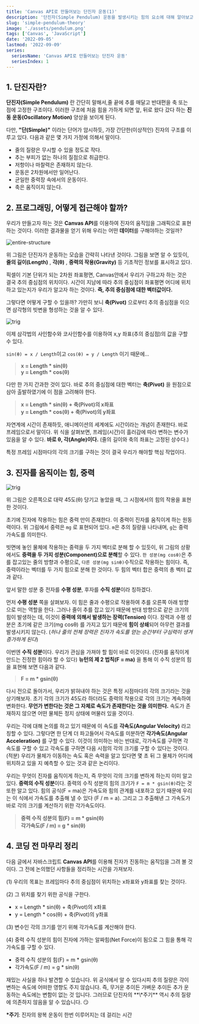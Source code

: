 ```yaml
---
title: 'Canvas API로 만들어보는 단진자 운동(1)'
description: '단진자(Simple Pendulum) 운동을 발생시키는 힘의 요소에 대해 알아보고, 어떻게 구현할 것인지 생각해봅니다.'
slug: 'simple-pendulum-theory'
image: './assets/pendulum.png'
tags: ['Canvas', 'JavaScript']
date: '2022-09-05'
lastmod: '2022-09-09'
series:
  seriesName: 'Canvas API로 만들어보는 단진자 운동'
  seriesIndex: 1
---
```


## 1. 단진자란?

**단진자(Simple Pendulum)** 란 간단히 말해서,줄 끝에 추를 매달고 반대편을 축 또는 점에 고정한 구조이다.
이러한 구조에 처음 힘을 가하게 되면 앞, 뒤로 왔다 갔다 하는 **진동 운동(Oscillatory Motion)** 양상을 보이게 된다.

다만, **"단(Simple)"** 이라는 단어가 암시하듯, 가장 간단한(이상적인) 진자의 구조를 이루고 있다.
다음과 같은 몇 가지 가정에 의해서 말이다.

- 줄의 질량은 무시할 수 있을 정도로 작다.
- 추는 부피가 없는 하나의 질점으로 취급한다.
- 저항이나 마찰력은 존재하지 않는다.
- 운동은 2차원에서만 일어난다.
- 균일한 중력장 속에서의 운동이다.
- 축은 움직이지 않는다.

## 2. 프로그래밍, 어떻게 접근해야 할까?

우리가 만들고자 하는 것은 **Canvas API**를 이용하여 진자의 움직임을 그래픽으로 표현하는 것이다.
이러한 결과물을 얻기 위해 우리는 어떤 **데이터**를 구해야하는 것일까?

![entire-structure](./assets/entire-structure.png)

위 그림은 단진자가 운동하는 모습을 간략히 나타낸 것이다.
그림을 보면 알 수 있듯이, **줄의 길이(Length)** , **각(θ)** , **중력의 작용(Gravity)** 등 기초적인 정보를 표시하고 있다.

픽셀이 기본 단위가 되는 2차원 좌표평면, Canvas안에서 우리가 구하고자 하는 것은 결국 추의 중심점의 위치이다.
시간이 지남에 따라 추의 중심점이 좌표평면 어디에 위치하고 있는지가 우리가 알고자 하는 것이다. **즉, 추의 중심점에 대한 벡터값이다.**

그렇다면 어떻게 구할 수 있을까? 가만히 보니 **축(Pivot)** 으로부터 추의 중심점을 이으면 삼각형의 빗변을 형성하는 것을 알 수 있다.

![trig](./assets/trig.png)

이제 삼각법의 사인함수와 코사인함수를 이용하여 x,y 좌표(추의 중심점)의 값을 구할 수 있다.

`sin(θ) = x / Length`이고 `cos(θ) = y / Length` 이기 때문에...

> **x = Length \* sin(θ)**  
> **y = Length \* cos(θ)**

다만 한 가지 간과한 것이 있다. 바로 추의 중심점에 대한 벡터는 **축(Pivot)** 을 원점으로 삼아 출발하였기에 이 점을 고려해야 한다.

> **x = Length \* sin(θ) + 축(Pivot)의 x좌표**  
> **y = Length \* cos(θ) + 축(Pivot)의 y좌표**

자연계에 시간이 존재하듯, 애니메이션의 세계에도 시간이라는 개념이 존재한다. 바로 프레임으로서 말이다.
위 식을 살펴보면, 프레임(시간)이 흘러감에 따라 변하는 변수가 있음을 알 수 있다.
**바로 θ, 각(Angle)이다.** (줄의 길이와 축의 좌표는 고정된 상수다.)

특정 프레임 시점마다의 각의 크기를 구하는 것이 결국 우리가 해야할 핵심 작업이다.

## 3. 진자를 움직이는 힘, 중력

![trig](./assets/forces.png)

위 그림은 오른쪽으로 대략 45도(θ) 당기고 놓았을 때, 그 시점에서의 힘의 작용을 표현한 것이다.

초기에 진자에 작용하는 힘은 중력 만이 존재한다.
이 중력이 진자를 움직이게 하는 원동력이다.
위 그림에서 중력은 `mg` 로 표현되어 있다.
`m`은 추의 질량을 나타내며, `g`는 중력가속도를 의미한다.

빗면에 놓인 물체에 작용하는 중력을 두 가지 벡터로 분해 할 수 있듯이,
위 그림의 상황에서도 **중력을 두 가지 성분(Component)으로 분해**할 수 있다.
`한 성분(mg cosθ)`은 추를 잡고있는 줄의 방향과 수평으로,
`다른 성분(mg sinθ)`수직으로 작용하는 힘이다.
즉, 중력이라는 벡터를 두 가지 힘으로 분해 한 것이다.
두 힘의 벡터 합은 중력의 총 벡터 값과 같다.

앞서 말한 성분 중 전자를 **수평 성분**, 후자를 **수직 성분**이라 칭하겠다.

먼저 **수평 성분** 쪽을 살펴보자. 이 힘은 줄과 수평으로 작용하여 추를 오른쪽 아래 방향으로 미는 역할을 한다. 그러나 줄이 추를 잡고 있기 때문에
반대 방향으로 같은 크기의 힘이 발생하는 데, 이것이 **중력에 의해서 발생하는 장력(Tension)** 이다. 장력과 수평 성분은 초기에 같은 크기(mg cosθ)
를 가지고 있기 때문에 **힘이 상쇄**되어 아무런 결과를 발생시키지 않는다. (_허나 줄의 전체 장력은 진자가 속도를 얻는 순간부터_
_구심력이 생겨 증가하게 된다_)

이번엔 **수직 성분**이다. 우리가 관심을 가져야 할 힘이 바로 이것이다. (진자를 움직이게 만드는 진정한 힘이라 할 수 있다) **뉴턴의 제 2 법칙(F = ma)** 을 통해
이 수직 성분의 힘을 표현해 보면 다음과 같다.

> **F = m \* gsin(θ)**

다시 전으로 돌아가서, 우리가 밝혀내야 하는 것은 특정 시점마다의 각의 크기라는 것을 상기해보자. 
초기 각의 크기가 45도라 하더라도 중력의 작용으로 각의 크기는 계속하여 변화한다.
**무언가 변한다는 것은 그 자체로 속도가 존재한다는 것을 의미한다.** 속도가 존재하지 않으면 어떤 물체든 정지 상태에 머물러 있을 것이다.

우리는 각에 대해 논의를 하고 있기 때문에 이 속도를 **각속도(Angular Velocity)** 라고 칭할 수 있다.
그렇다면 한 단계 더 파고들어서 각속도를 미분하면 **각가속도(Angular Acceleration)** 를 구할 수 있다.
이것이 의미하는 바는 반대로, 각가속도를 구하면 각속도를 구할 수 있고 각속도를 구하면 다음 시점의 각의 크기를 구할 수 있다는 것이다. (적분)
우리가 물체가 이동하는 속도 혹은 속력을 알고 있다면 몇 초 뒤 그 물체가 어디에 위치하고 있을 지 예측할 수 있는 것과 같은 논리이다. 

우리는 무엇이 진자를 움직이게 하는지, 즉 무엇이 각의 크기를 변하게 하는지 이미 알고 있다. **중력의 수직 성분**이다.
중력의 수직 성분의 힘의 크기가 `F = m * gsin(θ)`라는 것 또한 알고 있다.
힘의 공식(F = ma)은 가속도와 힘의 관계를 내포하고 있기 때문에 우리는 이 식에서 가속도를 추출해 낼 수 있다 (F / m = a).
그리고 그 추출해낸 그 가속도가 바로 각의 크기를 계산하기 위한 각가속도이다.

> **중력 수직 성분의 힘(F) = m \* gsin(θ)**  
> **각가속도(F / m) = g \* sin(θ)**

## 4. 코딩 전 마무리 정리

다음 글에서 자바스크립트 **Canvas API**를 이용해 진자가 진동하는 움직임을 그려 볼 것이다.
그 전에 논의했던 사항들을 정리하는 시간을 가져보자.

<Callout>
(1) 우리의 목표는 프레임마다 추의 중심점이 위치하는 x좌표와 y좌표를 찾는 것이다.

(2) 그 위치를 찾기 위한 공식을 구한다.

- x = Length \* sin(θ) + 축(Pivot)의 x좌표
- y = Length \* cos(θ) + 축(Pivot)의 y좌표

(3) 변수인 각의 크기를 얻기 위해 각가속도를 계산해야 한다.

(4) 중력 수직 성분의 힘이 진자에 가하는 알짜힘(Net Force)이 됨으로 그 힘을 통해 각가속도를 구할 수 있다.

- 중력 수직 성분의 힘(F) = m \* gsin(θ)
- 각가속도(F / m) = g \* sin(θ)
</Callout>

<Callout kind="info">
  재밌는 사실을 하나 발견할 수 있습니다.  
  위 공식에서 알 수 있다시피 추의 질량은 각이 변하는 속도에 어떠한 영향도 주지 않습니다.
  즉, 무거운 추이든 가벼운 추이든 추가 운동하는 속도에는 변함이 없는 것 입니다.
  그러므로 단진자의 **\*주기** 역시 추의 질량에 의존하지 않음을 알 수 있습니다. 😏

  **\*주기**: 진자의 왕복 운동이 한번 이루어지는 데 걸리는 시간
</Callout>

